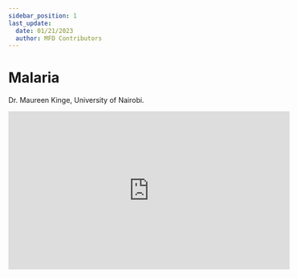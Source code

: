 ```yaml
---
sidebar_position: 1
last_update:
  date: 01/21/2023
  author: MFD Contributors
---
```


# Malaria

Dr. Maureen Kinge, University of Nairobi.

<div style={{ display: 'flex', justifyContent: 'center' }}>
  <iframe
    width="560"
    height="315"
    src="https://www.youtube-nocookie.com/embed/Vf7snKKLRbI?start=140"
    title="YouTube video player"
    frameborder="0"
    allow="accelerometer; autoplay; clipboard-write; encrypted-media; gyroscope; picture-in-picture; web-share"
    allowfullscreen
  ></iframe>
</div>
